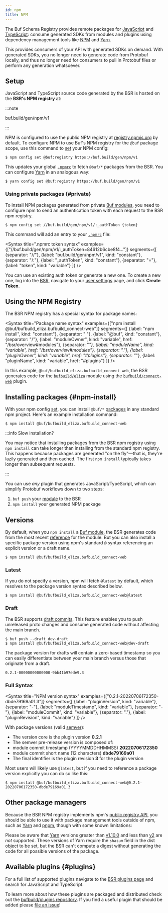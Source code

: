 ```yaml
---
id: npm
title: NPM
---
```


The Buf Schema Registry provides remote packages for [JavaScript][JavaScript] and
[TypeScript][TypeScript]: consume generated
SDKs from modules and plugins using dependency management tools like [NPM][npm]
and [Yarn][Yarn].

This provides consumers of your API with generated SDKs on demand. With
generated SDKs, you no longer need to generate code from Protobuf locally, and
thus no longer need for consumers to pull in Protobuf files or perform any
generation whatsoever.

## Setup

JavaScript and TypeScript source code generated by the BSR is hosted on the
**BSR's NPM registry** at:

:::note

buf.build/gen/npm/v1

:::

NPM is configured to use the public NPM registry at
[registry.npmjs.org][npm-registry] by default. To configure NPM to use Buf's NPM
registry for the `@buf` package scope, use this command to [set][npm-config] your
NPM config:

```terminal
$ npm config set @buf:registry https://buf.build/gen/npm/v1
```

This updates your global [`.npmrc`][npmrc] to fetch `@buf/*` packages from the BSR.
You can configure [Yarn] in an analogous way:

```terminal
$ yarn config set @buf:registry https://buf.build/gen/npm/v1
```

### Using private packages {#private}

To install NPM packages generated from private [Buf modules][modules], you need
to configure npm to send an authentication token with each request to the BSR
npm registry.

```terminal
$ npm config set //buf.build/gen/npm/v1/:_authToken {token}
```

This command will add an entry to your [`.npmrc`][npmrc] file:

<Syntax
    title=".npmrc token syntax"
    examples={["//buf.build/gen/npm/v1/:_authToken=84612b6cbe8f4..."]}
    segments={[
        {separator: "//"},
        {label: "buf.build/gen/npm/v1", kind: "constant"},
        {separator: "/:"},
        {label: "_authToken", kind: "constant"},
        {separator: "="},
        {label: "token", kind: "variable"}
    ]}
/>

You can use an existing auth token or generate a new one. To create a new one,
log into the [BSR][bsr], navigate to your [user settings][settings] page, and
click **Create Token**.

## Using the NPM Registry

The BSR NPM registry has a special syntax for package names:



<Syntax
    title="Package name syntax"
    examples={["npm install @buf/bufbuild_eliza.bufbuild_connect-web"]}
    segments={[
        {label: "npm install", kind: "constant"},
        {separator: " "},
        {label: "@buf", kind: "constant"},
        {separator: "/"},
        {label: "moduleOwner", kind: "variable", href: "/bsr/overview#modules"},
        {separator: "_"},
        {label: "moduleName", kind: "variable", href: "/bsr/overview#modules"},
        {separator: "."},
        {label: "pluginOwner", kind: "variable", href: "#plugins"},
        {separator: "_"},
        {label: "pluginName", kind: "variable", href: "#plugins"}
    ]}
/>

In this example, `@buf/bufbuild_eliza.bufbuild_connect-web`, the BSR generates
code for the [`bufbuild/eliza`](https://buf.build/bufbuild/eliza) module using
the [`bufbuild/connect-web`](https://buf.build/bufbuild/connect-web) plugin.

## Installing packages {#npm-install}

With your npm config [set](#setup), you can install `@buf/*`
[packages](#package-names) in any standard npm project. Here's an example
installation command:

```terminal
$ npm install @buf/bufbuild_eliza.bufbuild_connect-web
```

:::info Slow installation?

You may notice that installing packages from the BSR
npm registry using `npm install` can take longer than installing from the
standard npm registry. This happens because packages are generated "on the
fly"&mdash;that is, they're lazily generated and then cached. The first
`npm install` typically takes longer than subsequent requests.

:::

You can use _any_ plugin that generates JavaScript/TypeScript, which can
simplify Protobuf workflows down to two steps:

1. `buf push` your [module][modules] to the BSR
1. `npm install` your generated NPM package

## Versions

By default, when you `npm install` a [Buf module][modules], the BSR generates
code from the most recent [reference](../overview.mdx#referencing-a-module) for
the module. But you can also install a specific package version using npm's
standard `@` syntax referencing an explicit version or a draft name.

```terminal
$ npm install @buf/bufbuild_eliza.bufbuild_connect-web
```

### Latest

If you do not specify a version, npm will fetch `@latest` by default, which
resolves to the package version syntax described below.

```terminal
$ npm install @buf/bufbuild_eliza.bufbuild_connect-web@latest
```

### Draft

The BSR supports [draft commits][bsr-references]. This feature enables you to
push unreleased proto changes and consume generated code without affecting the
main branch.

```terminal
$ buf push --draft dev-draft
$ npm install @buf/bufbuild_eliza.bufbuild_connect-web@dev-draft
```

The package version for drafts will contain a zero-based timestamp so you can
easily differentiate between your main branch versus those that originate from a
draft.

```
0.2.1-00000000000000-9bb41b97ede9.3
```

### Full Syntax

<Syntax
    title="NPM version syntax"
    examples={["0.2.1-20220706172350-dbde79169a01.3"]}
    segments={[
        {label: "pluginVersion", kind: "variable"},
        {separator: "-"},
        {label: "moduleTimestamp", kind: "variable"},
        {separator: "-"},
        {label: "moduleCommit", kind: "variable"},
        {separator: "."},
        {label: "pluginRevision", kind: "variable"}
    ]}
/>

With package versions (valid [semver][semver]):

- The version core is the plugin version **0.2.1**
- The semver pre-release version is composed of:
- module commit timestamp (YYYYMMDDHHMMSS) **20220706172350**
- module commit short name (12 characters) **dbde79169a01**
- The final identifier is the plugin revision **3** for the plugin version

Most users will likely use `@latest`, but if you need to reference a package
version explicitly you can do so like this:

```terminal
$ npm install @buf/bufbuild_eliza.bufbuild_connect-web@0.2.1-20220706172350-dbde79169a01.3
```

## Other package managers

Because the BSR NPM registry implements npm's [public registry
API][registry-api], you should be able to use it with package management tools
outside of npm, such as [Yarn] and [pnpm], though with some known limitations:

Please be aware that [Yarn] versions greater than [v1.10.0][yarn_v1] and less
than [v2][yarn_v2] are _not_ supported. These versions of Yarn require the
`shasum` field in the dist object to be set, but the BSR can't compute a digest
without generating the code for all possible versions of the package.

## Available plugins {#plugins}

For a full list of supported plugins navigate to the [BSR plugins
page][bsr-plugins] and search for JavaScript and TypeScript.

To learn more about how these plugins are packaged and distributed check out the
[bufbuild/plugins repository][bufbuild-plugins]. If you find a useful plugin
that should be added please [file an issue][bufbuild-plugins-issue]!

[bsr-plugins]: https://buf.build/plugins
[bufbuild-plugins]: https://github.com/bufbuild/plugins
[bufbuild-plugins-issue]: https://github.com/bufbuild/plugins/issues/new/choose
[javascript]: https://developer.mozilla.org/en-US/docs/Web/JavaScript
[modules]: /bsr/overview#modules
[npm]: https://npmjs.org
[typescript]: https://www.typescriptlang.org/
[bsr]: /bsr/overview
[bsr-references]: /bsr/overview#referencing-a-module
[modules]: /bsr/overview#modules
[npm-config]: https://docs.npmjs.com/cli/v8/commands/npm-config#set
[npmrc]: https://docs.npmjs.com/cli/v8/configuring-npm/npmrc
[pnpm]: https://pnpm.io
[npm-registry]: https://registry.npmjs.org
[registry-api]: https://github.com/npm/registry/blob/master/docs/REGISTRY-API.md
[semver]: https://semver.org
[settings]: https://buf.build/settings/user
[yarn]: https://yarnpkg.com
[yarn_v1]: https://github.com/yarnpkg/yarn/releases/tag/v1.10.0
[yarn_v2]: https://github.com/yarnpkg/berry
